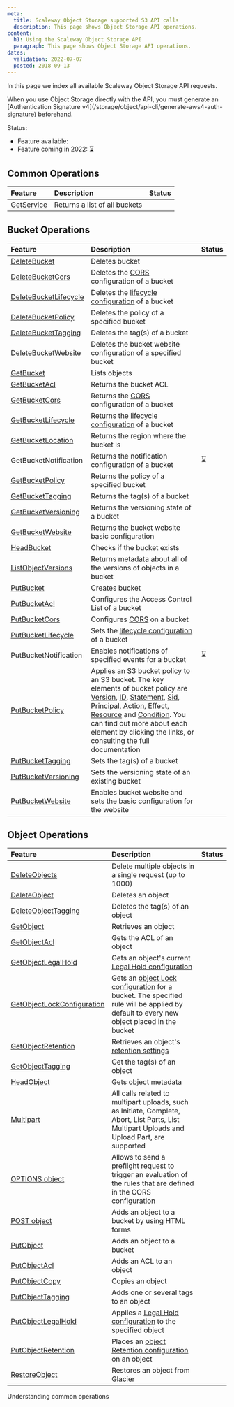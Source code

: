 ```yaml
---
meta:
  title: Scaleway Object Storage supported S3 API calls
  description: This page shows Object Storage API operations.
content:
  h1: Using the Scaleway Object Storage API
  paragraph: This page shows Object Storage API operations.
dates:
  validation: 2022-07-07
  posted: 2018-09-13
---
```


In this page we index all available Scaleway Object Storage API requests.

<Message type="note">
  When you use Object Storage directly with the API, you must generate an [Authentication Signature v4](/storage/object/api-cli/generate-aws4-auth-signature) beforehand.
</Message>

Status:
  - Feature available: <Icon name="validate" /> 
  - Feature coming in 2022: ⌛

## Common Operations

| Feature | Description | Status |
| :------------ | :---- | :- |
|  [GetService](/storage/object/api-cli/common-operations/#getservice) | Returns a list of all buckets | <Icon name="validate" /> |


## Bucket Operations

| Feature | Description | Status |
| :------------ | :---- | :- |
|  [DeleteBucket](/storage/object/api-cli/bucket-operations/#deletebucket) |  Deletes bucket | <Icon name="validate" /> |
|  [DeleteBucketCors](/storage/object/api-cli/bucket-operations/#deletebucketcors) |  Deletes the [CORS](https://en.wikipedia.org/wiki/Cross-origin_resource_sharing) configuration of a bucket | <Icon name="validate" /> |
|  [DeleteBucketLifecycle](/storage/object/api-cli/bucket-operations/#deletebucketlifecycle)|  Deletes the [lifecycle configuration](/storage/object/api-cli/lifecycle-rules-api/) of a bucket | <Icon name="validate" /> |
|  [DeleteBucketPolicy](/storage/object/api-cli/bucket-operations/#deletebucketpolicy) |  Deletes the policy of a specified bucket | <Icon name="validate" /> |
|  [DeleteBucketTagging](/storage/object/api-cli/bucket-operations/#deletebuckettagging) |  Deletes the tag(s) of a bucket | <Icon name="validate" /> |
|  [DeleteBucketWebsite](/storage/object/api-cli/bucket-operations/#deletebucketwebsite) |  Deletes the bucket website configuration of a specified bucket | <Icon name="validate" /> |
|  [GetBucket](/storage/object/api-cli/bucket-operations/#getbucket-(list-objects)) |  Lists objects | <Icon name="validate" /> |
|  [GetBucketAcl](/storage/object/api-cli/bucket-operations/#getbucketacl) |  Returns the bucket ACL | <Icon name="validate" /> |
|  [GetBucketCors](/storage/object/api-cli/bucket-operations/#getbucketcors) |  Returns the [CORS](https://en.wikipedia.org/wiki/Cross-origin_resource_sharing) configuration of a bucket | <Icon name="validate" /> |
|  [GetBucketLifecycle](/storage/object/api-cli/bucket-operations/#getbucketlifecycle)|  Returns the [lifecycle configuration](/storage/object/api-cli/lifecycle-rules-api/) of a bucket | <Icon name="validate" /> |
|  [GetBucketLocation](/storage/object/api-cli/bucket-operations/#getbucketlocation) |  Returns the region where the bucket is | <Icon name="validate" /> |
|  GetBucketNotification | Returns the notification configuration of a bucket | ⌛ |
|  [GetBucketPolicy](/storage/object/api-cli/bucket-operations/#getbucketpolicy) |  Returns the policy of a specified bucket | <Icon name="validate" /> |
|  [GetBucketTagging](/storage/object/api-cli/bucket-operations/#getbuckettagging) |  Returns the tag(s) of a bucket | <Icon name="validate" /> |
|  [GetBucketVersioning](/storage/object/api-cli/bucket-operations/#getbucketversioning) |  Returns the versioning state of a bucket | <Icon name="validate" /> |
|  [GetBucketWebsite](/storage/object/api-cli/bucket-operations/#getbucketwebsite) |  Returns the bucket website basic configuration | <Icon name="validate" /> |
|  [HeadBucket](/storage/object/api-cli/bucket-operations/#headbucket) |  Checks if the bucket exists | <Icon name="validate" /> |
|  [ListObjectVersions](/storage/object/api-cli/bucket-operations/#getbucketobjectversion) |  Returns metadata about all of the versions of objects in a bucket | <Icon name="validate" /> |
|  [PutBucket](/storage/object/api-cli/bucket-operations/#putbucket) |  Creates bucket | <Icon name="validate" /> |
|  [PutBucketAcl](/storage/object/api-cli/bucket-operations/#putbucketacl) |  Configures the Access Control List of a bucket | <Icon name="validate" /> |
|  [PutBucketCors](/storage/object/api-cli/bucket-operations/#putbucketcors) |  Configures [CORS](https://en.wikipedia.org/wiki/Cross-origin_resource_sharing) on a bucket | <Icon name="validate" /> |
|  [PutBucketLifecycle](/storage/object/api-cli/bucket-operations/#putbucketlifecycle)|  Sets the [lifecycle configuration](/storage/object/api-cli/lifecycle-rules-api/) of a bucket | <Icon name="validate" /> |
|  PutBucketNotification | Enables notifications of specified events for a bucket | ⌛ |
|  [PutBucketPolicy](/storage/object/api-cli/bucket-operations/#putbucketpolicy) |  Applies an S3 bucket policy to an S3 bucket. The key elements of bucket policy are [Version](/storage/object/api-cli/bucket-policy/#version), [ID](/storage/object/api-cli/bucket-policy/#id), [Statement](/storage/object/api-cli/bucket-policy/#statement), [Sid](/storage/object/api-cli/bucket-policy/#sid), [Principal](/storage/object/api-cli/bucket-policy/#principal), [Action](/storage/object/api-cli/bucket-policy/#action), [Effect](/storage/object/api-cli/bucket-policy/#effect), [Resource](/storage/object/api-cli/bucket-policy/#resource) and [Condition](/storage/object/api-cli/bucket-policy/#condition). You can find out more about each element by clicking the links, or consulting the full documentation | <Icon name="validate" /> |
|  [PutBucketTagging](/storage/object/api-cli/bucket-operations/#putbuckettagging) |  Sets the tag(s) of a bucket | <Icon name="validate" /> |
|  [PutBucketVersioning](/storage/object/api-cli/bucket-operations/#putbucketversioning) |  Sets the versioning state of an existing bucket | <Icon name="validate" /> |
|  [PutBucketWebsite](/storage/object/api-cli/bucket-operations/#putbucketwebsite) |  Enables bucket website and sets the basic configuration for the website | <Icon name="validate" /> |



## Object Operations

| Feature | Description | Status |
| :------------ | :---- | :- |
|  [DeleteObjects](/storage/object/api-cli/object-operations/#deleteobjects) |  Delete multiple objects in a single request (up to 1000) | <Icon name="validate" /> |
|  [DeleteObject](/storage/object/api-cli/object-operations/#deleteobject) |  Deletes an object | <Icon name="validate" /> |
|  [DeleteObjectTagging](/storage/object/api-cli/object-operations/#deleteobjecttagging) |  Deletes the tag(s) of an object | <Icon name="validate" /> |
|  [GetObject](/storage/object/api-cli/object-operations/#getobject) |  Retrieves an object | <Icon name="validate" /> |
|  [GetObjectAcl](/storage/object/api-cli/object-operations/#getobjectacl) |  Gets the ACL of an object | <Icon name="validate" /> |
|  [GetObjectLegalHold](/storage/object/api-cli/object-lock/#get-object-legal-hold) |  Gets an object's current [Legal Hold configuration](/storage/object/api-cli/object-lock/#how-to-manage-object-legal-hold) | <Icon name="validate" /> | 
|  [GetObjectLockConfiguration](/storage/object/api-cli/object-lock/#get-object-lock-configuration) |  Gets an [object Lock configuration](/storage/object/api-cli/object-lock/) for a bucket. The specified rule will be applied by default to every new object placed in the bucket | <Icon name="validate" /> |
|  [GetObjectRetention](/storage/object/api-cli/object-lock/#get-object-retention) |  Retrieves an object's [retention settings](/storage/object/api-cli/object-lock/#how-to-configure-object-retention) | <Icon name="validate" /> |
|  [GetObjectTagging](/storage/object/api-cli/object-operations/#getobjecttagging) |  Get the tag(s) of an object | <Icon name="validate" /> |
|  [HeadObject](/storage/object/api-cli/object-operations/#headobject) |  Gets object metadata | <Icon name="validate" /> |
|  [Multipart](/storage/object/api-cli/object-operations/#createmultipartupload) | All calls related to multipart uploads, such as Initiate, Complete, Abort, List Parts, List Multipart Uploads and Upload Part, are supported | <Icon name="validate" /> |
|  [OPTIONS object](/storage/object/api-cli/object-operations/#options-object) |  Allows to send a preflight request to trigger an evaluation of the rules that are defined in the CORS configuration | <Icon name="validate" /> |
|  [POST object](/storage/object/api-cli/object-operations/#post-object) |  Adds an object to a bucket by using HTML forms | <Icon name="validate" /> |
|  [PutObject](/storage/object/api-cli/object-operations/#putobject) |  Adds an object to a bucket | <Icon name="validate" /> |
|  [PutObjectAcl](/storage/object/api-cli/object-operations/#putobjectacl) |  Adds an ACL to an object | <Icon name="validate" /> |
|  [PutObjectCopy](/storage/object/api-cli/object-operations/#putobjectcopy) |  Copies an object | <Icon name="validate" /> |
|  [PutObjectTagging](/storage/object/api-cli/object-operations/#putobjecttagging) |  Adds one or several tags to an object | <Icon name="validate" /> |
|  [PutObjectLegalHold](/storage/object/api-cli/object-lock/#put-object-legal-hold) |  Applies a [Legal Hold configuration](/storage/object/api-cli/object-lock/#how-to-manage-object-legal-hold) to the specified object | <Icon name="validate" /> |
|  [PutObjectRetention](/storage/object/api-cli/object-lock/#put-object-retention) |  Places an [object Retention configuration](/storage/object/api-cli/object-lock/#how-to-configure-object-retention) on an object | <Icon name="validate" /> |
| [RestoreObject](/storage/object/api-cli/object-operations/#restoreobject) |  Restores an object from Glacier | <Icon name="validate" /> |


<Navigation title="See Also">
  <NextButton to="/storage/object/api-cli/common-operations/">Understanding common operations</NextButton>
</Navigation>